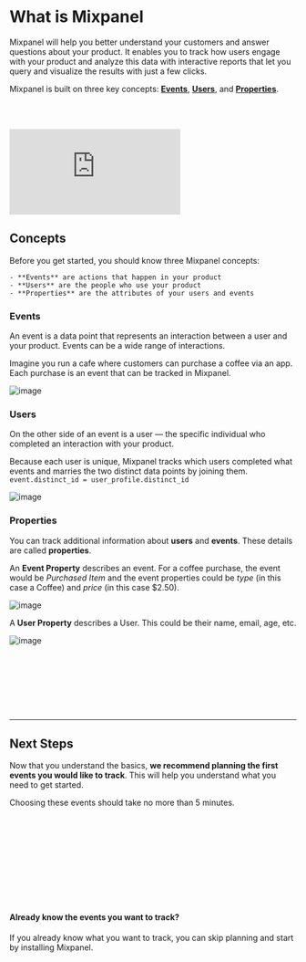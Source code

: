 # What is Mixpanel


Mixpanel will help you better understand your customers and answer questions about your product. 
It enables you to track how users engage with your product and analyze this data with interactive reports 
that let you query and visualize the results with just a few clicks.

Mixpanel is built on three key concepts: [**Events**](#events), [**Users**](#users), and [**Properties**](#properties).

<br></br>
<div style={{position: 'relative', paddingBottom: '64.90384615384616%', height: 0}}>
    <p><iframe src="https://www.youtube.com/embed/PbKnQ777vuk"
        frameBorder="0"
        webkitallowfullscreen="true" mozallowfullscreen="true" allowFullScreen
        style={{position: 'absolute', 'top': 0, 'left': 0, 'width': '100%', 'height': '100%', 'borderRadius': '16px'}}>
    </iframe></p>
</div>

## Concepts

Before you get started, you should know three Mixpanel concepts:

    - **Events** are actions that happen in your product
    - **Users** are the people who use your product
    - **Properties** are the attributes of your users and events

### Events
An event is a data point that represents an interaction between a user and your product. Events can be a wide range of interactions. 

Imagine you run a cafe where customers can purchase a coffee via an app. Each purchase is an event that can be tracked in Mixpanel.

![image](/event-1.svg)
### Users
On the other side of an event is a user — the specific individual who completed an interaction with your product.

Because each user is unique, Mixpanel tracks which users completed what events and marries the two distinct data points by joining them. `event.distinct_id = user_profile.distinct_id`

![image](/events-and-users.svg)
### Properties
You can track additional information about **users** and **events**. These details are called **properties**.

An **Event Property** describes an event. For a coffee purchase, the event would be *Purchased Item* and the event properties could be *type* (in this case a Coffee) and *price* (in this case $2.50).

![image](/event.svg)

A **User Property** describes a User. This could be their name, email, age, etc.

![image](/user-profile.svg)

<br></br><br></br><br></br>
<hr></hr>

## Next Steps

Now that you understand the basics, **we recommend planning the first events you would like to track**. This will help you understand what you need to get started.

Choosing these events should take no more than 5 minutes.

<br></br>
<ExtendedButton title="Plan your tracked events" link="/docs/what-to-track"></ExtendedButton>

<br></br>
<br></br>
<br></br>

<div class="bg-base100 p-0 rounded-xl">
    <h4 class="text-2xl font-medium mb-2 color:bg-purple200">Already know the events you want to track?</h4>
    <p>If you already know what you want to track, you can skip planning and start by installing Mixpanel.</p>
    <br></br>
    <ExtendedButton title="Install Mixpanel" link="/docs/quickstart/install-mixpanel"></ExtendedButton>
</div>